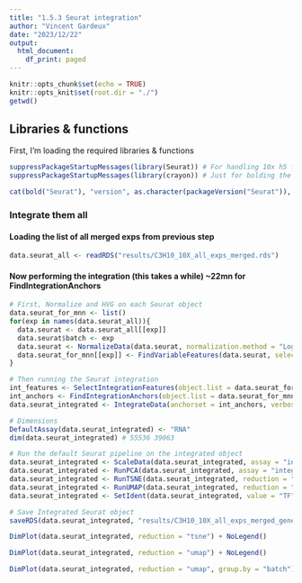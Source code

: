 ```yaml
---
title: "1.5.3 Seurat integration"
author: "Vincent Gardeux"
date: "2023/12/22"
output:
  html_document:
    df_print: paged
---
```


```r
knitr::opts_chunk$set(echo = TRUE)
knitr::opts_knit$set(root.dir = "./")
getwd()
```

## Libraries & functions

First, I'm loading the required libraries & functions

```r
suppressPackageStartupMessages(library(Seurat)) # For handling 10x h5 file
suppressPackageStartupMessages(library(crayon)) # Just for bolding the console output :D

cat(bold("Seurat"), "version", as.character(packageVersion("Seurat")), "\n")
```

### Integrate them all

#### Loading the list of all merged exps from previous step
```r
data.seurat_all <- readRDS("results/C3H10_10X_all_exps_merged.rds")
```

#### Now performing the integration (this takes a while) ~22mn for FindIntegrationAnchors

```r
# First, Normalize and HVG on each Seurat object
data.seurat_for_mnn <- list()
for(exp in names(data.seurat_all)){
  data.seurat <- data.seurat_all[[exp]]
  data.seurat$batch <- exp
  data.seurat <- NormalizeData(data.seurat, normalization.method = "LogNormalize", scale.factor = 10000, verbose = F)
  data.seurat_for_mnn[[exp]] <- FindVariableFeatures(data.seurat, selection.method = "vst", nfeatures = 2000, verbose = F)
}

# Then running the Seurat integration
int_features <- SelectIntegrationFeatures(object.list = data.seurat_for_mnn, verbose = F)
int_anchors <- FindIntegrationAnchors(object.list = data.seurat_for_mnn, anchor.features = int_features, verbose = F)
data.seurat_integrated <- IntegrateData(anchorset = int_anchors, verbose = F)

# Dimensions
DefaultAssay(data.seurat_integrated) <- "RNA"
dim(data.seurat_integrated) # 55536 39063

# Run the default Seurat pipeline on the integrated object
data.seurat_integrated <- ScaleData(data.seurat_integrated, assay = "integrated", verbose = F)
data.seurat_integrated <- RunPCA(data.seurat_integrated, assay = "integrated", npcs = 200, verbose = F)
data.seurat_integrated <- RunTSNE(data.seurat_integrated, reduction = "pca", dims = 1:200)
data.seurat_integrated <- RunUMAP(data.seurat_integrated, reduction = "pca", dims = 1:200)
data.seurat_integrated <- SetIdent(data.seurat_integrated, value = "TF")

# Save Integrated Seurat object
saveRDS(data.seurat_integrated, "results/C3H10_10X_all_exps_merged_genefiltered_integrated.rds")
```

```r
DimPlot(data.seurat_integrated, reduction = "tsne") + NoLegend()
```

```r
DimPlot(data.seurat_integrated, reduction = "umap") + NoLegend()
```

```r
DimPlot(data.seurat_integrated, reduction = "umap", group.by = "batch")
```
